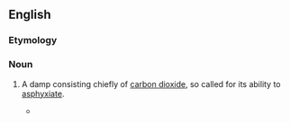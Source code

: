{{also|choke damp}}

==English==
{{wikipedia}}

===Etymology===
{{compound|en|choke|damp}}

===Noun===
{{en-noun|-|s}}

# {{lb|en|mining}} A damp consisting chiefly of [[carbon dioxide]], so called for its ability to [[asphyxiate]].
#* {{quote-book|1=en|year=1912|author=Sir Arthur Conan Doyle|authorlink=Arthur Conan Doyle|title=The Lost World|url=http://www.gutenberg.org/cache/epub/139/pg139.txt|passage="Now, when you described the Wigan coal explosion last month, could you not have gone down and helped those people, in spite of the '''choke-damp'''?" "I did." "You never said so." "There was nothing worth bucking about." "I didn't know." She looked at me with rather more interest.}}